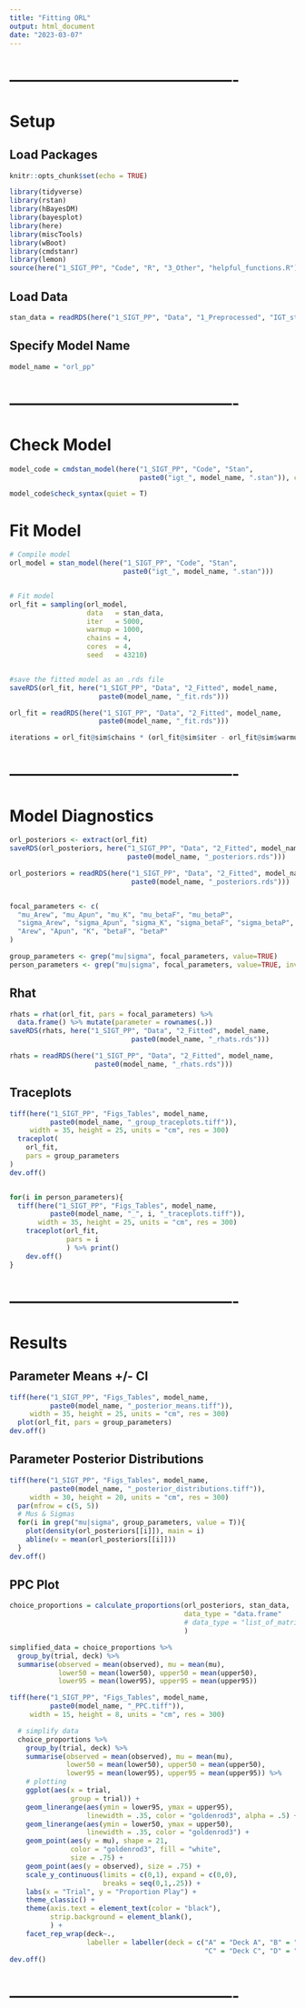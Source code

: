 ```yaml
---
title: "Fitting ORL"
output: html_document
date: "2023-03-07"
---
```




# -------------------------------------------
# Setup
## Load Packages
```r
knitr::opts_chunk$set(echo = TRUE)

library(tidyverse)
library(rstan)
library(hBayesDM)
library(bayesplot)
library(here)
library(miscTools)
library(wBoot)
library(cmdstanr)
library(lemon)
source(here("1_SIGT_PP", "Code", "R", "3_Other", "helpful_functions.R"))
```



## Load Data
```r
stan_data = readRDS(here("1_SIGT_PP", "Data", "1_Preprocessed", "IGT_stan_data.rds"))
```



## Specify Model Name
```r
model_name = "orl_pp"
```



# -------------------------------------------
# Check Model
```r
model_code = cmdstan_model(here("1_SIGT_PP", "Code", "Stan", 
                                paste0("igt_", model_name, ".stan")), compile = F)

model_code$check_syntax(quiet = T)
```



# Fit Model
```r
# Compile model
orl_model = stan_model(here("1_SIGT_PP", "Code", "Stan",
                            paste0("igt_", model_name, ".stan")))


# Fit model
orl_fit = sampling(orl_model, 
                   data   = stan_data, 
                   iter   = 5000, 
                   warmup = 1000, 
                   chains = 4,
                   cores  = 4,
                   seed   = 43210)


#save the fitted model as an .rds file
saveRDS(orl_fit, here("1_SIGT_PP", "Data", "2_Fitted", model_name,
                      paste0(model_name, "_fit.rds")))
```



```r
orl_fit = readRDS(here("1_SIGT_PP", "Data", "2_Fitted", model_name,
                      paste0(model_name, "_fit.rds")))

iterations = orl_fit@sim$chains * (orl_fit@sim$iter - orl_fit@sim$warmup)
```



# -------------------------------------------
# Model Diagnostics
```r
orl_posteriors <- extract(orl_fit)
saveRDS(orl_posteriors, here("1_SIGT_PP", "Data", "2_Fitted", model_name,
                             paste0(model_name, "_posteriors.rds")))
```



```r
orl_posteriors = readRDS(here("1_SIGT_PP", "Data", "2_Fitted", model_name,
                              paste0(model_name, "_posteriors.rds")))


focal_parameters <- c(
  "mu_Arew", "mu_Apun", "mu_K", "mu_betaF", "mu_betaP", 
  "sigma_Arew", "sigma_Apun", "sigma_K", "sigma_betaF", "sigma_betaP", 
  "Arew", "Apun", "K", "betaF", "betaP"
)

group_parameters <- grep("mu|sigma", focal_parameters, value=TRUE)
person_parameters <- grep("mu|sigma", focal_parameters, value=TRUE, invert=TRUE)
```



## Rhat
```r
rhats = rhat(orl_fit, pars = focal_parameters) %>%
  data.frame() %>% mutate(parameter = rownames(.))
saveRDS(rhats, here("1_SIGT_PP", "Data", "2_Fitted", model_name,
                              paste0(model_name, "_rhats.rds")))
```



```r
rhats = readRDS(here("1_SIGT_PP", "Data", "2_Fitted", model_name,
                     paste0(model_name, "_rhats.rds")))
```



## Traceplots
```r
tiff(here("1_SIGT_PP", "Figs_Tables", model_name,
          paste0(model_name, "_group_traceplots.tiff")),
     width = 35, height = 25, units = "cm", res = 300)
  traceplot(
    orl_fit,
    pars = group_parameters
)
dev.off()


for(i in person_parameters){
  tiff(here("1_SIGT_PP", "Figs_Tables", model_name,
          paste0(model_name, "_", i, "_traceplots.tiff")),
       width = 35, height = 25, units = "cm", res = 300)
    traceplot(orl_fit,
              pars = i
              ) %>% print()
    dev.off()
}
```



# -------------------------------------------
# Results
## Parameter Means +/- CI
```r
tiff(here("1_SIGT_PP", "Figs_Tables", model_name,
          paste0(model_name, "_posterior_means.tiff")),
     width = 35, height = 25, units = "cm", res = 300)
  plot(orl_fit, pars = group_parameters)
dev.off()
```



## Parameter Posterior Distributions
```r
tiff(here("1_SIGT_PP", "Figs_Tables", model_name,
          paste0(model_name, "_posterior_distributions.tiff")),
     width = 30, height = 20, units = "cm", res = 300)
  par(mfrow = c(5, 5))
  # Mus & Sigmas
  for(i in grep("mu|sigma", group_parameters, value = T)){
    plot(density(orl_posteriors[[i]]), main = i)
    abline(v = mean(orl_posteriors[[i]]))
  }
dev.off()
```



## PPC Plot
```r
choice_proportions = calculate_proportions(orl_posteriors, stan_data,
                                           data_type = "data.frame"
                                           # data_type = "list_of_matrices"
                                           )

simplified_data = choice_proportions %>% 
  group_by(trial, deck) %>% 
  summarise(observed = mean(observed), mu = mean(mu),
            lower50 = mean(lower50), upper50 = mean(upper50),
            lower95 = mean(lower95), upper95 = mean(upper95))
```



```r
tiff(here("1_SIGT_PP", "Figs_Tables", model_name,
          paste0(model_name, "_PPC.tiff")),
     width = 15, height = 8, units = "cm", res = 300)

  # simplify data
  choice_proportions %>% 
    group_by(trial, deck) %>% 
    summarise(observed = mean(observed), mu = mean(mu),
              lower50 = mean(lower50), upper50 = mean(upper50),
              lower95 = mean(lower95), upper95 = mean(upper95)) %>%
    # plotting
    ggplot(aes(x = trial,
               group = trial)) +
    geom_linerange(aes(ymin = lower95, ymax = upper95),
                   linewidth = .35, color = "goldenrod3", alpha = .5) +
    geom_linerange(aes(ymin = lower50, ymax = upper50),
                   linewidth = .35, color = "goldenrod3") +
    geom_point(aes(y = mu), shape = 21,
               color = "goldenrod3", fill = "white",
               size = .75) +
    geom_point(aes(y = observed), size = .75) +
    scale_y_continuous(limits = c(0,1), expand = c(0,0),
                       breaks = seq(0,1,.25)) +
    labs(x = "Trial", y = "Proportion Play") +
    theme_classic() +
    theme(axis.text = element_text(color = "black"),
          strip.background = element_blank(),
          ) +
    facet_rep_wrap(deck~.,
                   labeller = labeller(deck = c("A" = "Deck A", "B" = "Deck B",
                                                "C" = "Deck C", "D" = "Deck D")))
dev.off()
```






# -------------------------------------------



















